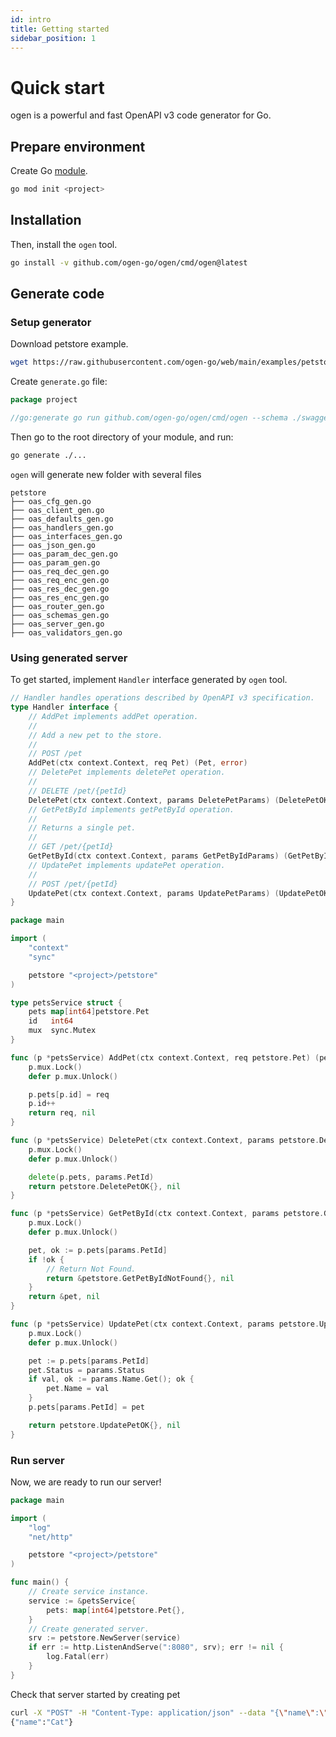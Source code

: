 ```yaml
---
id: intro
title: Getting started
sidebar_position: 1
---
```


# Quick start

ogen is a powerful and fast OpenAPI v3 code generator for Go.

## Prepare environment

Create Go [module](https://github.com/golang/go/wiki/Modules#quick-start).

```bash
go mod init <project>
```

## Installation

Then, install the `ogen` tool.

```bash
go install -v github.com/ogen-go/ogen/cmd/ogen@latest
```

## Generate code

### Setup generator

Download petstore example.

```bash
wget https://raw.githubusercontent.com/ogen-go/web/main/examples/petstore.yml
```

Create `generate.go` file:

```go title="<project>/generate.go"
package project

//go:generate go run github.com/ogen-go/ogen/cmd/ogen --schema ./swagger-petstore.yml --target petstore --clean
```

Then go to the root directory of your module, and run:

```bash
go generate ./...
```

`ogen` will generate new folder with several files

```console
petstore
├── oas_cfg_gen.go
├── oas_client_gen.go
├── oas_defaults_gen.go
├── oas_handlers_gen.go
├── oas_interfaces_gen.go
├── oas_json_gen.go
├── oas_param_dec_gen.go
├── oas_param_gen.go
├── oas_req_dec_gen.go
├── oas_req_enc_gen.go
├── oas_res_dec_gen.go
├── oas_res_enc_gen.go
├── oas_router_gen.go
├── oas_schemas_gen.go
├── oas_server_gen.go
├── oas_validators_gen.go
```

### Using generated server

To get started, implement `Handler` interface generated by `ogen` tool.

```go
// Handler handles operations described by OpenAPI v3 specification.
type Handler interface {
	// AddPet implements addPet operation.
	//
	// Add a new pet to the store.
	//
	// POST /pet
	AddPet(ctx context.Context, req Pet) (Pet, error)
	// DeletePet implements deletePet operation.
	//
	// DELETE /pet/{petId}
	DeletePet(ctx context.Context, params DeletePetParams) (DeletePetOK, error)
	// GetPetById implements getPetById operation.
	//
	// Returns a single pet.
	//
	// GET /pet/{petId}
	GetPetById(ctx context.Context, params GetPetByIdParams) (GetPetByIdRes, error)
	// UpdatePet implements updatePet operation.
	//
	// POST /pet/{petId}
	UpdatePet(ctx context.Context, params UpdatePetParams) (UpdatePetOK, error)
}
```

```go
package main

import (
	"context"
	"sync"

	petstore "<project>/petstore"
)

type petsService struct {
	pets map[int64]petstore.Pet
	id   int64
	mux  sync.Mutex
}

func (p *petsService) AddPet(ctx context.Context, req petstore.Pet) (petstore.Pet, error) {
	p.mux.Lock()
	defer p.mux.Unlock()

	p.pets[p.id] = req
	p.id++
	return req, nil
}

func (p *petsService) DeletePet(ctx context.Context, params petstore.DeletePetParams) (petstore.DeletePetOK, error) {
	p.mux.Lock()
	defer p.mux.Unlock()

	delete(p.pets, params.PetId)
	return petstore.DeletePetOK{}, nil
}

func (p *petsService) GetPetById(ctx context.Context, params petstore.GetPetByIdParams) (petstore.GetPetByIdRes, error) {
	p.mux.Lock()
	defer p.mux.Unlock()

	pet, ok := p.pets[params.PetId]
	if !ok {
		// Return Not Found.
		return &petstore.GetPetByIdNotFound{}, nil
	}
	return &pet, nil
}

func (p *petsService) UpdatePet(ctx context.Context, params petstore.UpdatePetParams) (petstore.UpdatePetOK, error) {
	p.mux.Lock()
	defer p.mux.Unlock()

	pet := p.pets[params.PetId]
	pet.Status = params.Status
	if val, ok := params.Name.Get(); ok {
		pet.Name = val
	}
	p.pets[params.PetId] = pet

	return petstore.UpdatePetOK{}, nil
}
```

### Run server
Now, we are ready to run our server!

```go title=main.go
package main

import (
    "log"
    "net/http"

    petstore "<project>/petstore"
)

func main() {
	// Create service instance.
	service := &petsService{
		pets: map[int64]petstore.Pet{},
	}
	// Create generated server.
	srv := petstore.NewServer(service)
	if err := http.ListenAndServe(":8080", srv); err != nil {
		log.Fatal(err)
	}
}
```

Check that server started by creating pet
```bash
curl -X "POST" -H "Content-Type: application/json" --data "{\"name\":\"Cat\"}" http://localhost:8080/pet
{"name":"Cat"}
```
